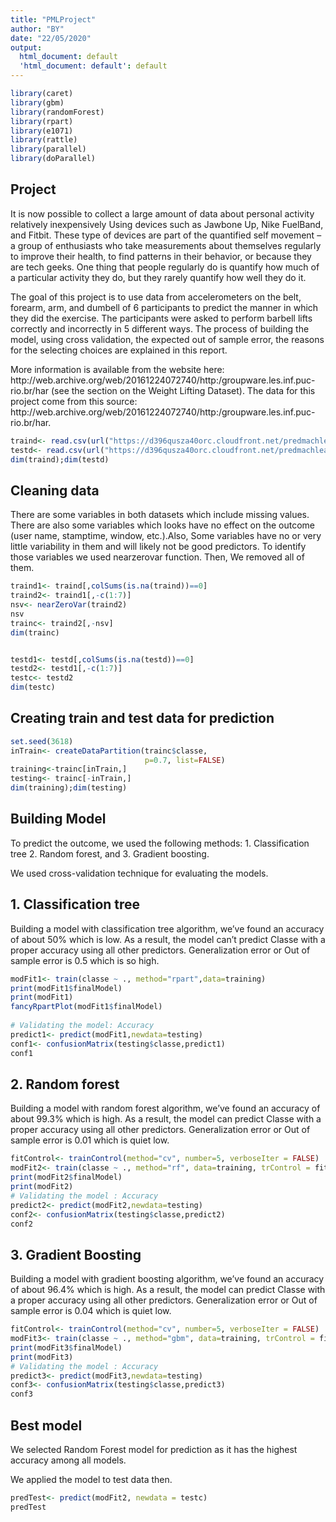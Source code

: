 ```yaml
---
title: "PMLProject"
author: "BY"
date: "22/05/2020"
output:
  html_document: default
  'html_document: default': default
---
```


```r
library(caret)
library(gbm)
library(randomForest)
library(rpart)
library(e1071)
library(rattle)
library(parallel)
library(doParallel)
```

## Project
It is now possible to collect a large amount of data about personal activity relatively inexpensively Using devices such as Jawbone Up, Nike FuelBand, and Fitbit. These type of devices are part of the quantified self movement – a group of enthusiasts who take measurements about themselves regularly to improve their health, to find patterns in their behavior, or because they are tech geeks. One thing that people regularly do is quantify how much of a particular activity they do, but they rarely quantify how well they do it.

The goal of this project is to use data from accelerometers on the belt, forearm, arm, and dumbell of 6 participants to predict the manner in which they did the exercise. The participants were asked to perform barbell lifts correctly and incorrectly in 5 different ways. The process of building the model, using cross validation, the expected out of sample error, the reasons for the selecting choices are explained in this report.

More information is available from the website here: http://web.archive.org/web/20161224072740/http:/groupware.les.inf.puc-rio.br/har (see the section on the Weight Lifting  Dataset).
The data for this project come from this source: http://web.archive.org/web/20161224072740/http:/groupware.les.inf.puc-rio.br/har.


```r
traind<- read.csv(url("https://d396qusza40orc.cloudfront.net/predmachlearn/pml-training.csv"), header = TRUE)
testd<- read.csv(url("https://d396qusza40orc.cloudfront.net/predmachlearn/pml-testing.csv"), header = TRUE)
dim(traind);dim(testd)
```
## Cleaning data
There are some variables in both datasets which include missing values. There are also some variables which looks have no effect on the outcome (user name, stamptime, window, etc.).Also, Some variables have no or very little variability in them and will likely not be good predictors. To identify those variables we used nearzerovar function. Then, We removed all of them.

```r
traind1<- traind[,colSums(is.na(traind))==0]
traind2<- traind1[,-c(1:7)]
nsv<- nearZeroVar(traind2)
nsv
trainc<- traind2[,-nsv]
dim(trainc)


testd1<- testd[,colSums(is.na(testd))==0]
testd2<- testd1[,-c(1:7)]
testc<- testd2
dim(testc)
```

## Creating train and test data for prediction

```r
set.seed(3618)
inTrain<- createDataPartition(trainc$classe,
                              p=0.7, list=FALSE)
training<-trainc[inTrain,]
testing<- trainc[-inTrain,] 
dim(training);dim(testing)

```

## Building Model
To predict the outcome, we used the following methods:
1. Classification tree
2. Random forest, and
3. Gradient boosting.

We used cross-validation technique for evaluating the models.

## 1. Classification tree
Building a model with classification tree algorithm, we've found an accuracy of about 50% which is low. As a result, the model can't predict Classe with a proper accuracy using all other predictors. Generalization error or Out of sample error is 0.5 which is so high.

```r
modFit1<- train(classe ~ ., method="rpart",data=training)
print(modFit1$finalModel)
print(modFit1)
fancyRpartPlot(modFit1$finalModel)
 
# Validating the model: Accuracy
predict1<- predict(modFit1,newdata=testing)
conf1<- confusionMatrix(testing$classe,predict1)
conf1
```

## 2. Random forest
Building a model with random forest algorithm, we've found an accuracy of about 99.3% which is high. As a result, the model can predict Classe with a proper accuracy using all other predictors. Generalization error or Out of sample error is 0.01 which is quiet low. 

```r
fitControl<- trainControl(method="cv", number=5, verboseIter = FALSE)
modFit2<- train(classe ~ ., method="rf", data=training, trControl = fitControl)
print(modFit2$finalModel)
print(modFit2)
# Validating the model : Accuracy
predict2<- predict(modFit2,newdata=testing)
conf2<- confusionMatrix(testing$classe,predict2)
conf2
```
## 3. Gradient Boosting
Building a model with gradient boosting algorithm, we've found an accuracy of about 96.4% which is high. As a result, the model can predict Classe with a proper accuracy using all other predictors. Generalization error or Out of sample error is  0.04 which is quiet low. 

```r
fitControl<- trainControl(method="cv", number=5, verboseIter = FALSE)
modFit3<- train(classe ~ ., method="gbm", data=training, trControl = fitControl, verbose = FALSE)
print(modFit3$finalModel)
print(modFit3)
# Validating the model : Accuracy
predict3<- predict(modFit3,newdata=testing)
conf3<- confusionMatrix(testing$classe,predict3)
conf3
```
## Best model
We selected Random Forest model for prediction as it has the highest accuracy among all models.

We applied the model to test data then.

```r
predTest<- predict(modFit2, newdata = testc)
predTest
```
